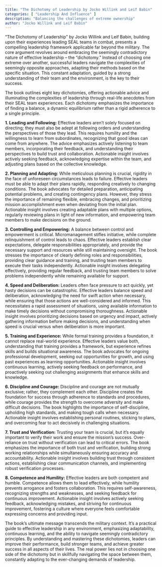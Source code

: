 ```yaml
---
title: "The Dichotomy of Leadership by Jocko Willink and Leif Babin"
categories: [ "Leadership And Influence" ]
description: "Balancing the challenges of extreme ownership"
author: "Jocko Willink and Leif Babin"
---
```

"The Dichotomy of Leadership" by Jocko Willink and Leif Babin, building upon their experiences leading SEAL teams in combat, presents a compelling leadership framework applicable far beyond the military.  The core argument revolves around embracing the seemingly contradictory nature of effective leadership – the "dichotomy."  Instead of choosing one extreme over another, successful leaders navigate the complexities of seemingly opposite approaches, adapting their methods based on the specific situation. This constant adaptation, guided by a strong understanding of their team and the environment, is the key to their success.

The book outlines eight key dichotomies, offering actionable advice and illuminating the complexities of leadership through real-life anecdotes from their SEAL team experiences.  Each dichotomy emphasizes the importance of finding a balance, a dynamic equilibrium rather than a rigid adherence to a single principle.

**1. Leading and Following:**  Effective leaders aren't solely focused on directing; they must also be adept at following orders and understanding the perspectives of those they lead.  This requires humility and the willingness to learn from subordinates, recognizing that good ideas can come from anywhere.  The advice emphasizes actively listening to team members, incorporating their feedback, and understanding their perspectives to build trust and collaboration.  Actionable insight involves actively seeking feedback, acknowledging expertise within the team, and adjusting plans based on the collective knowledge.

**2. Planning and Adapting:**  While meticulous planning is crucial, rigidity in the face of unforeseen circumstances leads to failure.  Effective leaders must be able to adapt their plans rapidly, responding creatively to changing conditions. The book advocates for detailed preparation, anticipating potential problems, and creating contingency plans. However, they stress the importance of remaining flexible, embracing changes, and prioritizing mission accomplishment even when deviating from the initial plan.  Actionable insight involves creating adaptable plans with multiple options, regularly reviewing plans in light of new information, and empowering team members to make decisions on the ground.

**3. Controlling and Empowering:**  A balance between control and empowerment is critical.  Micromanagement stifles initiative, while complete relinquishment of control leads to chaos.  Effective leaders establish clear expectations, delegate responsibilities appropriately, and provide the necessary support and resources while still maintaining oversight.  The book stresses the importance of clearly defining roles and responsibilities, providing clear guidance and training, and trusting team members to execute their tasks independently.  Actionable insight involves delegating effectively, providing regular feedback, and trusting team members to solve problems independently while remaining available for support.

**4. Speed and Deliberation:**  Leaders often face pressure to act quickly, yet hasty decisions can be catastrophic.  Effective leaders balance speed and deliberation, acknowledging the need for swift action when necessary, while ensuring that those actions are well-considered and informed.  This necessitates a rapid assessment of situations, using available information to make timely decisions without compromising thoroughness.  Actionable insight involves prioritizing decisions based on urgency and impact, actively gathering information before making decisions, and understanding when speed is crucial versus when deliberation is more important.

**5. Training and Experience:**  While formal training provides a foundation, it cannot replace real-world experience.  Effective leaders value both, understanding that training provides a framework, but experience refines skills and builds situational awareness.  The book advocates for ongoing professional development, seeking out opportunities for growth, and using past experiences as learning opportunities.  Actionable insight involves continuous learning, actively seeking feedback on performance, and proactively seeking out challenging assignments that enhance skills and knowledge.

**6. Discipline and Courage:**  Discipline and courage are not mutually exclusive; rather, they complement each other.  Discipline creates the foundation for success through adherence to standards and procedures, while courage provides the strength to overcome adversity and make difficult decisions. The book highlights the importance of self-discipline, upholding high standards, and making tough calls when necessary.  Actionable insight involves establishing personal routines, sticking to plans, and overcoming fear to act decisively in challenging situations.

**7. Trust and Verification:**  Trusting your team is crucial, but it's equally important to verify their work and ensure the mission's success.  Over-reliance on trust without verification can lead to critical errors.  The book emphasizes the importance of both trust and verification, building strong working relationships while simultaneously ensuring accuracy and accountability.  Actionable insight involves building trust through consistent actions, establishing clear communication channels, and implementing robust verification processes.

**8. Competence and Humility:**  Effective leaders are both competent and humble.  Competence allows them to lead effectively, while humility prevents arrogance and fosters collaboration.  This requires self-awareness, recognizing strengths and weaknesses, and seeking feedback for continuous improvement. Actionable insight involves actively seeking feedback, acknowledging mistakes, and striving for continuous improvement, fostering a culture where everyone feels comfortable expressing concerns and providing input.


The book's ultimate message transcends the military context.  It's a practical guide to effective leadership in any environment, emphasizing adaptability, continuous learning, and the ability to navigate seemingly contradictory principles. By understanding and mastering these dichotomies, leaders can improve their performance, build stronger teams, and achieve greater success in all aspects of their lives.  The real power lies not in choosing one side of the dichotomy but in skillfully navigating the space between them, constantly adapting to the ever-changing demands of leadership.

